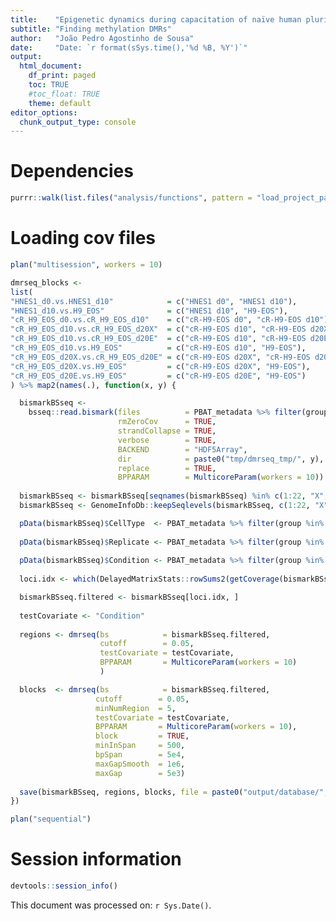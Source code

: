 ```yaml
---
title:    "Epigenetic dynamics during capacitation of naïve human pluripotent stem cells"
subtitle: "Finding methylation DMRs"
author:   "João Pedro Agostinho de Sousa"
date:     "Date: `r format(sSys.time(),'%d %B, %Y')`"
output:
  html_document:
    df_print: paged
    toc: TRUE
    #toc_float: TRUE
    theme: default
editor_options:
  chunk_output_type: console
---
```


# Dependencies
```r

purrr::walk(list.files("analysis/functions", pattern = "load_project_packages", full.names = T), source)

```

# Loading cov files
```r

plan("multisession", workers = 10)

dmrseq_blocks <- 
list(
"HNES1_d0.vs.HNES1_d10"            = c("HNES1 d0", "HNES1 d10"),
"HNES1_d10.vs.H9_EOS"              = c("HNES1 d10", "H9-EOS"),
"cR_H9_EOS_d0.vs.cR_H9_EOS_d10"    = c("cR-H9-EOS d0", "cR-H9-EOS d10"),
"cR_H9_EOS_d10.vs.cR_H9_EOS_d20X"  = c("cR-H9-EOS d10", "cR-H9-EOS d20X"),
"cR_H9_EOS_d10.vs.cR_H9_EOS_d20E"  = c("cR-H9-EOS d10", "cR-H9-EOS d20E"),
"cR_H9_EOS_d10.vs.H9_EOS"          = c("cR-H9-EOS d10", "H9-EOS"),
"cR_H9_EOS_d20X.vs.cR_H9_EOS_d20E" = c("cR-H9-EOS d20X", "cR-H9-EOS d20E"),
"cR_H9_EOS_d20X.vs.H9_EOS"         = c("cR-H9-EOS d20X", "H9-EOS"),
"cR_H9_EOS_d20E.vs.H9_EOS"         = c("cR-H9-EOS d20E", "H9-EOS")
) %>% map2(names(.), function(x, y) {

  bismarkBSseq <- 
    bsseq::read.bismark(files          = PBAT_metadata %>% filter(group %in% x) %>% arrange(cell, day, replicate) %>% pull(file) %>% unlist,
                        rmZeroCov      = TRUE,
                        strandCollapse = TRUE,
                        verbose        = TRUE, 
                        BACKEND        = "HDF5Array",
                        dir            = paste0("tmp/dmrseq_tmp/", y),
                        replace        = TRUE,
                        BPPARAM        = MulticoreParam(workers = 10))
  
  bismarkBSseq <- bismarkBSseq[seqnames(bismarkBSseq) %in% c(1:22, "X", "Y")]
  bismarkBSseq <- GenomeInfoDb::keepSeqlevels(bismarkBSseq, c(1:22, "X", "Y"), pruning.mode = c("coarse")) 

  pData(bismarkBSseq)$CellType  <- PBAT_metadata %>% filter(group %in% x) %>% arrange(cell, day, replicate) %>% pull(cell) %>% as.character() %>% unique %>% .[[1]]
  
  pData(bismarkBSseq)$Replicate <- PBAT_metadata %>% filter(group %in% x) %>% arrange(cell, day, replicate) %>% pull(replicate) %>% as.numeric()
  
  pData(bismarkBSseq)$Condition <- PBAT_metadata %>% filter(group %in% x) %>% arrange(cell, day, replicate) %>% pull(day) %>% as.character
  
  loci.idx <- which(DelayedMatrixStats::rowSums2(getCoverage(bismarkBSseq, type = "Cov") == 0) == 0)

  bismarkBSseq.filtered <- bismarkBSseq[loci.idx, ]
  
  testCovariate <- "Condition"
  
  regions <- dmrseq(bs            = bismarkBSseq.filtered,
                    cutoff        = 0.05,
                    testCovariate = testCovariate,
                    BPPARAM       = MulticoreParam(workers = 10)
                    )

  blocks  <- dmrseq(bs            = bismarkBSseq.filtered,
                   cutoff        = 0.05,
                   minNumRegion  = 5,
                   testCovariate = testCovariate,
                   BPPARAM       = MulticoreParam(workers = 10),
                   block         = TRUE,
                   minInSpan     = 500,
                   bpSpan        = 5e4,
                   maxGapSmooth  = 1e6,
                   maxGap        = 5e3)
  
  save(bismarkBSseq, regions, blocks, file = paste0("output/database/", y, "_DMRs.RData"))
})

plan("sequential")

```

# Session information
```r

devtools::session_info()

```

This document was processed on: `r Sys.Date()`.